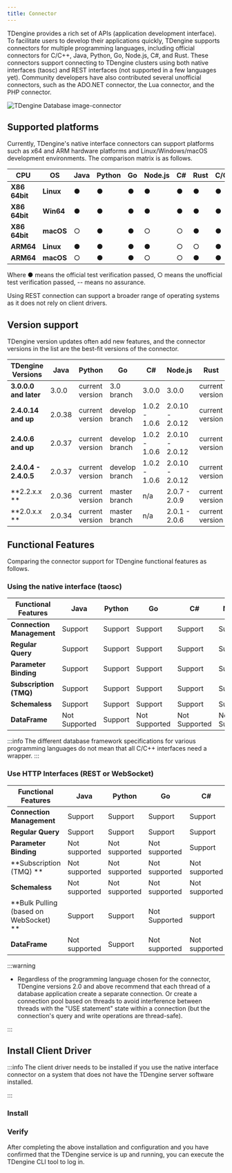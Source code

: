 ```yaml
---
title: Connector
---
```


TDengine provides a rich set of APIs (application development interface). To facilitate users to develop their applications quickly, TDengine supports connectors for multiple programming languages, including official connectors for C/C++, Java, Python, Go, Node.js, C#, and Rust. These connectors support connecting to TDengine clusters using both native interfaces (taosc) and REST interfaces (not supported in a few languages yet). Community developers have also contributed several unofficial connectors, such as the ADO.NET connector, the Lua connector, and the PHP connector.

![TDengine Database image-connector](./connector.webp)

## Supported platforms

Currently, TDengine's native interface connectors can support platforms such as x64 and ARM hardware platforms and Linux/Windows/macOS development environments. The comparison matrix is as follows.

| **CPU**        | **OS**    | **Java** | **Python** | **Go** | **Node.js** | **C#** | **Rust** | C/C++ |
| -------------- | --------- | -------- | ---------- | ------ | ----------- | ------ | -------- | ----- |
| **X86 64bit**  | **Linux** | ●        | ●          | ●      | ●           | ●      | ●        | ●     |
| **X86 64bit**  | **Win64** | ●        | ●          | ●      | ●           | ●      | ●        | ●     |
| **X86 64bit**  | **macOS** | ○        | ●          | ●      | ○           | ○      | ●        | ●     |
| **ARM64**      | **Linux** | ●        | ●          | ●      | ●           | ○      | ○        | ●     |
| **ARM64**      | **macOS** | ○        | ●          | ●      | ○           | ○      | ●        | ●     |

Where ● means the official test verification passed, ○ means the unofficial test verification passed, -- means no assurance.

Using REST connection can support a broader range of operating systems as it does not rely on client drivers.

## Version support

TDengine version updates often add new features, and the connector versions in the list are the best-fit versions of the connector.

| **TDengine Versions** | **Java** | **Python** | **Go** | **C#** | **Node.js** | **Rust** |
| --------------------- | -------- | ---------- | ------------ | ------------- | --------------- | -------- |
| **3.0.0.0 and later**    | 3.0.0    | current version   | 3.0 branch     | 3.0.0         | 3.0.0           | current version |
| **2.4.0.14 and up** | 2.0.38 | current version | develop branch | 1.0.2 - 1.0.6 | 2.0.10 - 2.0.12 | current version |
| **2.4.0.6 and up** | 2.0.37 | current version | develop branch | 1.0.2 - 1.0.6 | 2.0.10 - 2.0.12 | current version |
| **2.4.0.4 - 2.4.0.5** | 2.0.37 | current version | develop branch | 1.0.2 - 1.0.6 | 2.0.10 - 2.0.12 | current version |
| **2.2.x.x ** | 2.0.36 | current version | master branch | n/a | 2.0.7 - 2.0.9 | current version |
| **2.0.x.x ** | 2.0.34 | current version | master branch | n/a | 2.0.1 - 2.0.6 | current version |

## Functional Features

Comparing the connector support for TDengine functional features as follows.

### Using the native interface (taosc)

| **Functional Features**       | **Java**      | **Python** | **Go**        | **C#**        | **Node.js**   | **Rust**      |
| ----------------------------- | ------------- | ---------- | ------------- | ------------- | ------------- | ------------- |
| **Connection Management**     | Support       | Support    | Support       | Support       | Support       | Support       |
| **Regular Query**             | Support       | Support    | Support       | Support       | Support       | Support       |
| **Parameter Binding**         | Support       | Support    | Support       | Support       | Support       | Support       |
| **Subscription (TMQ)**        | Support       | Support    | Support       | Support       | Support       | Support       |
| **Schemaless**                | Support       | Support    | Support       | Support       | Support       | Support       |
| **DataFrame**                 | Not Supported | Support    | Not Supported | Not Supported | Not Supported | Not Supported |

:::info
The different database framework specifications for various programming languages do not mean that all C/C++ interfaces need a wrapper.
:::

### Use HTTP Interfaces (REST or WebSocket)

| **Functional Features**                | **Java**      | **Python**      | **Go**        | **C#**        | **Node.js**   | **Rust**      |
| -------------------------------------- | ------------- | --------------- | ------------- | ------------- | ------------- | ------------- |
| **Connection Management**              | Support       | Support         | Support       | Support       | Support       | Support       |
| **Regular Query**                      | Support       | Support         | Support       | Support       | Support       | Support       |
| **Parameter Binding**                  | Not supported | Not supported   | Not supported | Support       | Not supported | Support       |
| **Subscription (TMQ) **                | Not supported | Not supported   | Not supported | Not supported | Not supported | Support       |
| **Schemaless**                         | Not supported | Not supported   | Not supported | Not supported | Not supported | Not supported |
| **Bulk Pulling (based on WebSocket) ** | Support       | Support         | Not Supported | support       | Not Supported | Supported     |
| **DataFrame**                          | Not supported | Support         | Not supported | Not supported | Not supported | Not supported |

:::warning

- Regardless of the programming language chosen for the connector, TDengine versions 2.0 and above recommend that each thread of a database application create a separate connection. Or create a connection pool based on threads to avoid interference between threads with the "USE statement" state within a connection (but the connection's query and write operations are thread-safe).

:::


## Install Client Driver

:::info
The client driver needs to be installed if you use the native interface connector on a system that does not have the TDengine server software installed.

:::

### Install

<Tabs defaultValue="linux" groupId="os">
  <TabItem value="linux" label="Linux">
    <InstallOnWindows />
  </TabItem>
  <TabItem value="windows" label="Windows">
    <InstallOnLinux />
  </TabItem>
</Tabs>

### Verify

After completing the above installation and configuration and you have confirmed that the TDengine service is up and running, you can execute the TDengine CLI tool to log in.

<Tabs defaultValue="linux" groupId="os">
  <TabItem value="linux" label="Linux">
    <VerifyLinux />
  </TabItem>
  <TabItem value="windows" label="Windows">
    <VerifyWindows />
  </TabItem>
</Tabs>

